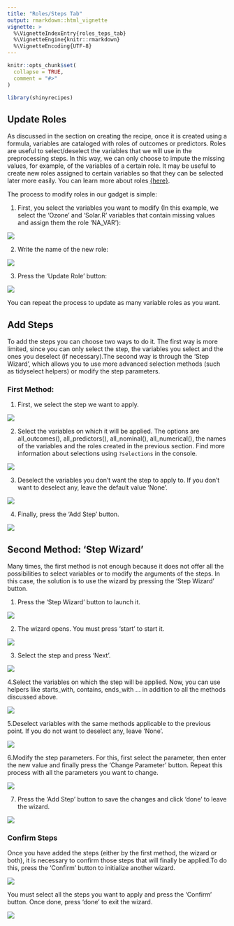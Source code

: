 ```yaml
---
title: "Roles/Steps Tab"
output: rmarkdown::html_vignette
vignette: >
  %\VignetteIndexEntry{roles_teps_tab}
  %\VignetteEngine{knitr::rmarkdown}
  %\VignetteEncoding{UTF-8}
---
```


```r
knitr::opts_chunk$set(
  collapse = TRUE,
  comment = "#>"
)
```

```r
library(shinyrecipes)
```

<style>
img {
  max-width: 700px;
  max-height: 400px;
}
</style>

## Update Roles

As discussed in the section on creating the recipe, once it is created using a formula, variables are cataloged with roles of outcomes or predictors. Roles are useful to select/deselect the variables that we will use in the preprocessing steps. In this way, we can only choose to impute the missing values, for example, of the variables of a certain role. It may be useful to create new roles assigned to certain variables so that they can be selected later more easily. You can learn more about roles [{here}](https://cran.r-project.org/web/packages/recipes/vignettes/Roles.html#the-formula-method).


The process to modify roles in our gadget is simple:

1. First, you select the variables you want to modify (In this example, we select the 'Ozone' and 'Solar.R' variables that contain missing values and assign them the role 'NA_VAR'):

![](figures/role1.png)

2. Write the name of the new role:

![](figures/role2.png)

3. Press the 'Update Role' button:

![](figures/role3.png)


You can repeat the process to update as many variable roles as you want.


## Add Steps

To add the steps you can choose two ways to do it. The first way is more limited, since you can only select the step, the variables you select and the ones you deselect (if necessary).The second way is through the 'Step Wizard', which allows you to use more advanced selection methods (such as tidyselect helpers) or modify the step parameters.

### First Method:

1. First, we select the step we want to apply.

![](figures/step1.png)


2. Select the variables on which it will be applied. The options are all_outcomes(), all_predictors(), all_nominal(), all_numerical(), the names of the variables and the roles created in the previous section. Find more information about selections using `?selections` in the console.

![](figures/step2.png)

3. Deselect the variables you don't want the step to apply to. If you don't want to deselect any, leave the default value 'None'.

![](figures/step3.png)

4. Finally, press the 'Add Step' button.

![](figures/step4.png)


## Second Method: 'Step Wizard'

Many times, the first method is not enough because it does not offer all the possibilities to select variables or to modify the arguments of the steps. In this case, the solution is to use the wizard by pressing the 'Step Wizard' button.

1. Press the 'Step Wizard' button to launch it.

![](figures/wizard1.png)


2. The wizard opens. You must press 'start' to start it.

![](figures/wizard2.png)


3. Select the step and press 'Next'.

![](figures/wizard3.png)


4.Select the variables on which the step will be applied. Now, you can use helpers like starts_with, contains, ends_with ... in addition to all the methods discussed above.

![](figures/wizard4.png)


5.Deselect variables with the same methods applicable to the previous point. If you do not want to deselect any, leave 'None'.

![](figures/wizard5.png)


6.Modify the step parameters. For this, first select the parameter, then enter the new value and finally press the 'Change Parameter' button. Repeat this process with all the parameters you want to change.

![](figures/wizard6.png)


7. Press the 'Add Step' button to save the changes and click 'done' to leave the wizard.

![](figures/wizard7.png)

### Confirm Steps

Once you have added the steps (either by the first method, the wizard or both), it is necessary to confirm those steps that will finally be applied.To do this, press the 'Confirm' button to initialize another wizard.

![](figures/confirm1.png)

You must select all the steps you want to apply and press the 'Confirm' button. Once done, press 'done' to exit the wizard.

![](figures/confirm2.png)
